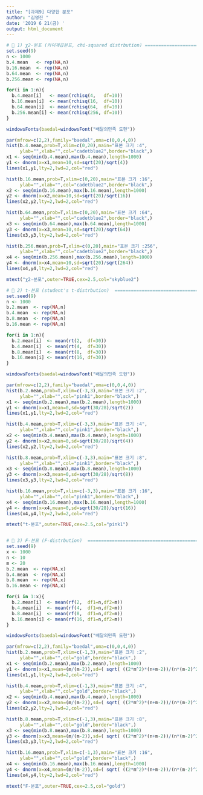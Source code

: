 ```yaml
---
title: "[과제9] 다양한 분포"
author: "김영진 "
date: '2019 6 21(금) '
output: html_document
---
```

```r

#  1) χ2-분포 (카이제곱분포, chi-squared distrbution) =============================
set.seed(9)
n <- 1000
b.4.mean   <- rep(NA,n)
b.16.mean  <- rep(NA,n)
b.64.mean  <- rep(NA,n)
b.256.mean <- rep(NA,n)

for(i in 1:n){
  b.4.mean[i]   <- mean(rchisq(4,   df=10))
  b.16.mean[i]  <- mean(rchisq(16,  df=10))
  b.64.mean[i]  <- mean(rchisq(64,  df=10))
  b.256.mean[i] <- mean(rchisq(256, df=10))
}

windowsFonts(baedal=windowsFont("배달의민족 도현"))

par(mfrow=c(2,2),family="baedal",oma=c(0,0,4,0))
hist(b.4.mean,prob=T,xlim=c(0,20),main="표본 크기 :4",
     ylab="",xlab="",col="cadetblue2",border="black",)
x1 <- seq(min(b.4.mean),max(b.4.mean),length=1000)
y1 <- dnorm(x=x1,mean=10,sd=sqrt(20)/sqrt(4)) 
lines(x1,y1,lty=2,lwd=2,col="red")

hist(b.16.mean,prob=T,xlim=c(0,20),main="표본 크기 :16",
     ylab="",xlab="",col="cadetblue2",border="black",)
x2 <- seq(min(b.16.mean),max(b.16.mean),length=1000)
y2 <- dnorm(x=x2,mean=10,sd=sqrt(20)/sqrt(16))
lines(x2,y2,lty=2,lwd=2,col="red")

hist(b.64.mean,prob=T,xlim=c(0,20),main="표본 크기 :64",
     ylab="",xlab="",col="cadetblue2",border="black",)
x3 <- seq(min(b.64.mean),max(b.64.mean),length=1000)
y3 <- dnorm(x=x3,mean=10,sd=sqrt(20)/sqrt(64))    
lines(x3,y3,lty=2,lwd=2,col="red")

hist(b.256.mean,prob=T,xlim=c(0,20),main="표본 크기 :256",
     ylab="",xlab="",col="cadetblue2",border="black",)
x4 <- seq(min(b.256.mean),max(b.256.mean),length=1000)
y4 <- dnorm(x=x4,mean=10,sd=sqrt(20)/sqrt(264))     
lines(x4,y4,lty=2,lwd=2,col="red")

mtext("χ2-분포",outer=TRUE,cex=2.5,col="skyblue2")

#  2) t-분포 (student's t-distrbution)  ===========================================
set.seed(9)
n <- 1000
b.2.mean  <- rep(NA,n)
b.4.mean  <- rep(NA,n)
b.8.mean  <- rep(NA,n)
b.16.mean <- rep(NA,n)

for(i in 1:n){
  b.2.mean[i]  <- mean(rt(2,  df=30))
  b.4.mean[i]  <- mean(rt(4,  df=30))
  b.8.mean[i]  <- mean(rt(8,  df=30))
  b.16.mean[i] <- mean(rt(16, df=30))
}

windowsFonts(baedal=windowsFont("배달의민족 도현"))

par(mfrow=c(2,2),family="baedal",oma=c(0,0,4,0))
hist(b.2.mean,prob=T,xlim=c(-3,3),main="표본 크기 :2",
     ylab="",xlab="",col="pink1",border="black",)
x1 <- seq(min(b.2.mean),max(b.2.mean),length=1000)
y1 <- dnorm(x=x1,mean=0,sd=sqrt(30/28)/sqrt(2)) 
lines(x1,y1,lty=2,lwd=2,col="red")

hist(b.4.mean,prob=T,xlim=c(-3,3),main="표본 크기 :4",
     ylab="",xlab="",col="pink1",border="black",)
x2 <- seq(min(b.4.mean),max(b.4.mean),length=1000)
y2 <- dnorm(x=x2,mean=0,sd=sqrt(30/28)/sqrt(4))
lines(x2,y2,lty=2,lwd=2,col="red")

hist(b.8.mean,prob=T,xlim=c(-3,3),main="표본 크기 :8",
     ylab="",xlab="",col="pink1",border="black",)
x3 <- seq(min(b.8.mean),max(b.8.mean),length=1000)
y3 <- dnorm(x=x3,mean=0,sd=sqrt(30/28)/sqrt(8))    
lines(x3,y3,lty=2,lwd=2,col="red")

hist(b.16.mean,prob=T,xlim=c(-3,3),main="표본 크기 :16",
     ylab="",xlab="",col="pink1",border="black",)
x4 <- seq(min(b.16.mean),max(b.16.mean),length=1000)
y4 <- dnorm(x=x4,mean=0,sd=sqrt(30/28)/sqrt(16))     
lines(x4,y4,lty=2,lwd=2,col="red")

mtext("t-분포",outer=TRUE,cex=2.5,col="pink1")


#  3) F-분포 (F-distrbution)  =====================================================
set.seed(9)
x <- 1000
n <- 10
m <- 20
b.2.mean  <- rep(NA,x)
b.4.mean  <- rep(NA,x)
b.8.mean  <- rep(NA,x)
b.16.mean <- rep(NA,x)

for(i in 1:x){
  b.2.mean[i]  <- mean(rf(2,  df1=n,df2=m))
  b.4.mean[i]  <- mean(rf(4,  df1=n,df2=m))
  b.8.mean[i]  <- mean(rf(8,  df1=n,df2=m))
  b.16.mean[i] <- mean(rf(16, df1=n,df2=m))
}

windowsFonts(baedal=windowsFont("배달의민족 도현"))

par(mfrow=c(2,2),family="baedal",oma=c(0,0,4,0))
hist(b.2.mean,prob=T,xlim=c(-1,3),main="표본 크기 :2",
     ylab="",xlab="",col="gold",border="black",)
x1 <- seq(min(b.2.mean),max(b.2.mean),length=1000)
y1 <- dnorm(x=x1,mean=(m/(m-2)),sd=( sqrt( ((2*m^2)*(n+m-2))/(n*(m-2)^2*(m-4)) ))/(sqrt(2)) ) 
lines(x1,y1,lty=2,lwd=2,col="red")

hist(b.4.mean,prob=T,xlim=c(-1,3),main="표본 크기 :4",
     ylab="",xlab="",col="gold",border="black",)
x2 <- seq(min(b.4.mean),max(b.4.mean),length=1000)
y2 <- dnorm(x=x2,mean=(m/(m-2)),sd=( sqrt( ((2*m^2)*(n+m-2))/(n*(m-2)^2*(m-4)) ))/(sqrt(4)) ) 
lines(x2,y2,lty=2,lwd=2,col="red")

hist(b.8.mean,prob=T,xlim=c(-1,3),main="표본 크기 :8",
     ylab="",xlab="",col="gold",border="black",)
x3 <- seq(min(b.8.mean),max(b.8.mean),length=1000)
y3 <- dnorm(x=x3,mean=(m/(m-2)),sd=( sqrt( ((2*m^2)*(n+m-2))/(n*(m-2)^2*(m-4)) ))/(sqrt(8)) ) 
lines(x3,y3,lty=2,lwd=2,col="red")

hist(b.16.mean,prob=T,xlim=c(-1,3),main="표본 크기 :16",
     ylab="",xlab="",col="gold",border="black",)
x4 <- seq(min(b.16.mean),max(b.16.mean),length=1000)
y4 <- dnorm(x=x4,mean=(m/(m-2)),sd=( sqrt( ((2*m^2)*(n+m-2))/(n*(m-2)^2*(m-4)) ))/(sqrt(16)) ) 
lines(x4,y4,lty=2,lwd=2,col="red")

mtext("F-분포",outer=TRUE,cex=2.5,col="gold")



```


